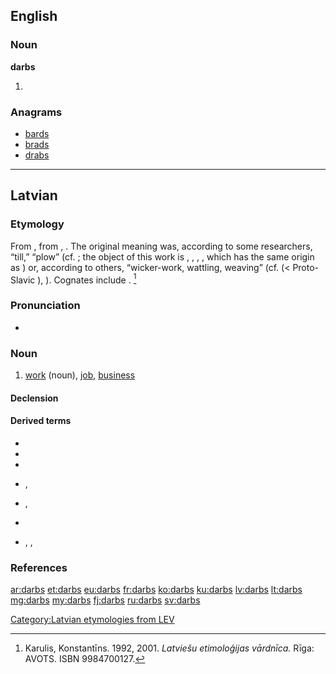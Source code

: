 ==English==

===Noun===
'''darbs'''

# {{plural of|darb}}

===Anagrams===
* [[bards#English|bards]]
* [[brads#English|brads]]
* [[drabs#English|drabs]]

----

==Latvian==

===Etymology===
From {{etyl|bat-pro|lv}} {{recons|dar-bas|lang=bat-pro}}, from {{etyl|ine-pro|lv}} {{recons|der-|lang=ine-pro}}, {{recons|dar-||to tear, to split|lang=ine-pro}}. The original meaning was, according to some researchers, “till,” “plow” (cf. {{etyl|ru|-}} {{term|дерба||breaking; newly ploughed field|tr=derbá|lang=ru}}; the object of this work is {{etyl|non|-}} {{term|torf|lang=non}}, {{term|torfa||turf, sod, peat|lang=non}}, {{etyl|de|-}} {{term|Torf||peat|lang=de}}, {{etyl|en|-}} {{term|turf|lang=en}}, which has the same origin as {{etyl|ru|-}} {{term|дёрн||sod, turf|tr=djorn|lang=ru}}) or, according to others, “wicker-work, wattling, weaving” (cf. {{etyl|be|-}} {{term|дораб||basket|tr=dórab|lang=be}} (< Proto-Slavic {{recons|dorbь|lang=sla-pro}}), {{term|доровиць||tr=doróvits'|to bend|lang=be}}). Cognates include {{etyl|lt|-}} {{term|darbas|dárbas|lang=lt}}. <ref>Karulis, Konstantīns. 1992, 2001. ''Latviešu etimoloģijas vārdnīca.'' Rīga: AVOTS. ISBN 9984700127.</ref>

===Pronunciation===
* {{lv-IPA|dârbs|broken}}
{{rfap|lang=lv}}

===Noun===
{{lv-noun|m|1st}}

# [[work]] (noun), [[job]], [[business]]

====Declension====
{{lv-decl-noun|darb|s|1st}}

====Derived terms====
{{top2}}
* {{l/lv|darbarīks}}
* {{l/lv|darbība}}
* {{l/lv|darbīgs}}
* {{l/lv|darbinieks}}, {{l/lv|darbiniece}}
{{mid2}}
* {{l/lv|darbistaba}}, {{l/lv|darba istaba}}
* {{l/lv|darboties}}
* {{l/lv|iedarbe}}, {{l/lv|iedarbība}}, {{l/lv|iedarbīgs}}
{{bottom}}

===References===
<references />

[[Category:Latvian etymologies from LEV]]

[[ar:darbs]]
[[et:darbs]]
[[eu:darbs]]
[[fr:darbs]]
[[ko:darbs]]
[[ku:darbs]]
[[lv:darbs]]
[[lt:darbs]]
[[mg:darbs]]
[[my:darbs]]
[[fj:darbs]]
[[ru:darbs]]
[[sv:darbs]]